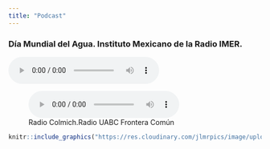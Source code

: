 ```yaml
---
title: "Podcast"
---
```


### Día Mundial del Agua. Instituto Mexicano de la Radio IMER.

![](IMER.mp3)

![Radio Colmich.Radio UABC Frontera Común](fronteracomun23may2019.mp3)

```r

knitr::include_graphics("https://res.cloudinary.com/jlmrpics/image/upload/v1558633624/saludenlafrontera_lmnand.png")
```
